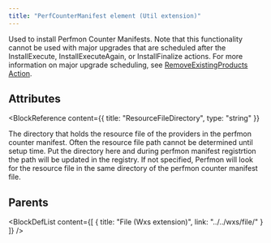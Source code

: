 ```yaml
---
title: "PerfCounterManifest element (Util extension)"
---
```



Used to install Perfmon Counter Manifests.
 Note that this functionality cannot be used with major upgrades that are scheduled after the InstallExecute,
 InstallExecuteAgain, or InstallFinalize actions. For more information on major upgrade scheduling, see
 [RemoveExistingProducts Action](https://learn.microsoft.com/en-us/windows/win32/msi/removeexistingproducts-action).


## Attributes

<BlockWrapper>

  <BlockReference
    content={{
      title: "ResourceFileDirectory",
      type: "string"
    }}
  >
  The directory that holds the resource file of the providers in the perfmon counter manifest. Often the resource file path cannot be determined until setup time. Put the directory here and during perfmon manifest registrtion the path will be updated in the registry. If not specified, Perfmon will look for the resource file in the same directory of the perfmon counter manifest file.
  </BlockReference>

</BlockWrapper>


## Parents

<BlockDefList content={[
    {
      title: "File (Wxs extension)",
      link: "../../wxs/file/"
    }
  ]}
/>